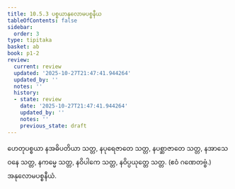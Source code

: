 ```yaml
---
title: 10.5.3 ပစ္စယာနုလောမပစ္စနီယ
tableOfContents: false
sidebar:
  order: 3
type: tipitaka
basket: ab
book: p1-2
review:
  current: review
  updated: '2025-10-27T21:47:41.944264'
  updated_by: ''
  notes: ''
  history:
  - state: review
    date: '2025-10-27T21:47:41.944264'
    updated_by: ''
    notes: ''
    previous_state: draft
---
```



<ReviewStatus review={frontmatter.review} showDetails={true} />

<HypothesisAnnotation frontmatter={frontmatter} />

<DynamicBreadcrumb />

<Division number="73" book="p1-2" e="ch" v="37" p="211">

<Paragraph number="1263" book="p1-2">
ဟေတုပစ္စယာ နအဓိပတိယာ သတ္တ, နပုရေဇာတေ သတ္တ, နပစ္ဆာဇာတေ သတ္တ, နအာသေဝနေ သတ္တ, နကမ္မေ သတ္တ, နဝိပါကေ သတ္တ, နဝိပ္ပယုတ္တေ သတ္တ. (ဧဝံ ဂဏေတဗ္ဗံ.)

</Paragraph>
</Division>

<Paragraph number="1264" type="center" book="p1-2">
အနုလောမပစ္စနီယံ.
</Paragraph>